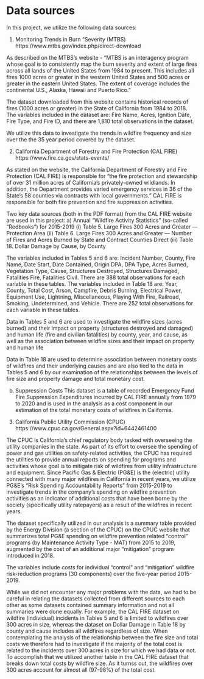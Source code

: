 # Data sources


In this project, we utilize the following data sources:

1) Monitoring Trends in Burn “Severity (MTBS)
https://www.mtbs.gov/index.php/direct-download

As described on the MTBS's website - "MTBS is an interagency program whose goal is to consistently map the burn severity and extent of large fires across all lands of the United States from 1984 to present. This includes all fires 1000 acres or greater in the western United States and 500 acres or greater in the eastern United States. The extent of coverage includes the continental U.S., Alaska, Hawaii and Puerto Rico.”

The dataset downloaded from this website contains historical records of fires (1000 acres or greater) in the State of California from 1984 to 2018. The variables included in the dataset are:
Fire Name, Acres, Ignition Date, Fire Type, and Fire ID, and there are 1,810 total observations in the dataset.

We utilize this data to investigate the trends in wildfire frequency and size over the the 35 year period covered by the dataset.

2) California Department of Forestry and Fire Protection (CAL FIRE)
https://www.fire.ca.gov/stats-events/

As stated on the website, the California Department of Forestry and Fire Protection (CAL FIRE) is responsible for "the fire protection and stewardship of over 31 million acres of California's privately-owned wildlands. In addition, the Department provides varied emergency services in 36 of the State's 58 counties via contracts with local governments."  CAL FIRE is responsible for both fire prevention and fire suppression activities.

Two key data sources (both in the PDF format) from the CAL FIRE website are used in this project:
a) Annual "Wildfire Activity Statistics" (so-called "Redbooks") for 2015-2019
(i)   Table 5. Large Fires 300 Acres and Greater — Protection Area
(ii)  Table 6. Large Fires 300 Acres and Greater — Number of Fires and Acres Burned by State and Contract Counties Direct 
(iii) Table 18. Dollar Damage by Cause, by County

The variables included in Tables 5 and 6 are: Incident Number, County, Fire Name, Date Start, Date Contained, Origin DPA, DPA Type, Acres Burned, Vegetation Type, Cause, Structures Destroyed, Structures Damaged, Fatalities Fire, Fatalities Civil. There are 388 total observations for each variable in these tables.  The variables included in Table 18 are: Year, County, Total Cost, Arson, Campfire, Debris Burning, Electrical Power, Equipment Use, Lightning, Miscellaneous, Playing With Fire, Railroad, Smoking, Undetermined, and Vehicle. There are 252 total observations for each variable in these tables.

Data in Tables 5 and 6 are used to investigate the wildfire sizes (acres burned) and their impact on property (structures destroyed and damaged) and human life (fire and civilian fatalities) by county, year, and cause, as well as the association between wildfire sizes and their impact on property and human life

Data in Table 18 are used to determine association between monetary costs of wildfires and their underlying causes and are also tied to the data in Tables 5 and 6 by our examination of the relationships between the levels of fire size and property damage and total monetary cost.

b) Suppression Costs
This dataset is a table of recorded Emergency Fund Fire Suppression Expenditures incurred by CAL FIRE annually from 1979 to 2020 and is used in the analysis as a cost component in our estimation of the total monetary costs of wildfires in California.

3) California Public Utility Commission (CPUC)
https://www.cpuc.ca.gov/General.aspx?id=6442461400

The CPUC is California's chief regulatory body tasked with overseeing the utility companies in the state.  As part of its effort to oversee the spending of power and gas utilities on safety-related activities, the CPUC has required the utilities to provide annual reports on spending for programs and activities whose goal is to mitigate risk of wildfires from utility infrastructure and equipment. Since Pacific Gas & Electric (PG&E) is the (electric) utility connected with many major wildfires in California in recent years, we utilize PG&E's "Risk Spending Accountability Reports" from 2015-2019 to investigate trends in the company's spending on wildfire prevention activities as an indicator of additional costs that have been borne by the society (specifically utility ratepayers) as a result of the wildfires in recent years.

The dataset specifically utilized in our analysis is a summary table provided by the Energy Division (a section of the CPUC) on the CPUC website that summarizes total PG&E spending on wildfire prevention related "control" programs (by Maintenance Activity Type - MAT) from 2015 to 2019, augmented by the cost of an additional major "mitigation" program introduced in 2018.

The variables include costs for individual "control" and "mitigation" wildfire risk-reduction programs (30 components) over the five-year period 2015-2019.

While we did not encounter any major problems with the data, we had to be careful in relating the datasets collected from different sources to each other as some datasets contained summary information and not all summaries were done equally. For example, the CAL FIRE dataset on wildfire (individual) incidents in Tables 5 and 6 is limited to wildfires over 300 acres in size, whereas the dataset on Dollar Damage in Table 18 by county and cause includes all wildfires regardless of size.  When contemplating the analysis of the relationship between the fire size and total costs we therefore had to investigate if the majority of the total cost is related to the incidents over 300 acres in size for which we had data or not.  To accomplish that we utilized another table in the CAL FIRE dataset that breaks down total costs by wildfire size. As it turnss out, the wildfires over 300 acres account for almost all (97-98%) of the total cost.
